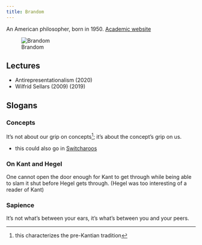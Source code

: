 ```yaml
---
title: Brandom
---
```


An American philosopher, born in 1950. [Academic website](www.pitt.edu/~rbrandom)

![Brandom](/images/brandom.jpg)

## Lectures
- Antirepresentationalism (2020)
- Wilfrid Sellars (2009) (2019)

## Slogans
### Concepts
It's not about our grip on concepts[^1]; it's about the concept's grip on us.

- this could also go in [Switcharoos](/docs/phil/switcharoos/index.qmd)

[^1]: this characterizes the pre-Kantian tradition

### On Kant and Hegel
One cannot open the door enough for Kant to get through while being able to slam it shut before Hegel gets through. (Hegel was too interesting of a reader of Kant)

### Sapience
It's not what's between your ears, it's what's between you and your peers.
